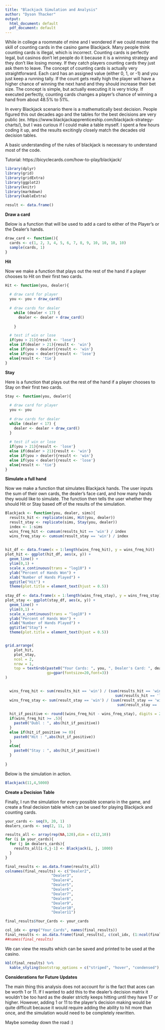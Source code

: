 ```yaml
---
title: "Blackjack Simulation and Analysis"
author: "Dyson Thacker"
output:
  html_document: default
  pdf_document: default
---
```


While in college a roommate of mine and I wondered if we could master the skill of counting cards in the casino game Blackjack. Many people think counting cards is illegal, which is incorrect. Counting cards is perfectly legal, but casinos don't let people do it because it is a winning strategy and they don't like losing money. If they catch players counting cards they just ask them to leave. The concept of counting cards is actually very straightforward. Each card has an assigned value (either 0, 1, or -1) and you just keep a running tally. If the count gets really high the player will have a higher chance of winning the next hand and they should increase their bet size. The concept is simple, but actually executing it is very tricky. If executed perfectly, counting cards changes a player's chance of winning a hand from about 48.5% to 51%.

In every Blackjack scenario there is a mathematically best decision. People figured this out decades ago and the tables for the best decisions are very public (ex. https://www.blackjackapprenticeship.com/blackjack-strategy-charts/), but I was curious if I could make a table myself. I spent a few hours coding it up, and the results excitingly closely match the decades old decision tables.

A basic understanding of the rules of blackjack is necessary to understand most of the code.

Tutorial: https://bicyclecards.com/how-to-play/blackjack/

```r
library(dplyr)
library(grid)
library(gridExtra)
library(ggplot2)
library(knitr)
library(markdown)
library(kableExtra)

result <- data.frame()
```

**Draw a card**

Below is a function that will be used to add a card to either of the Player's or the Dealer's hands.

```r
draw_card <- function(){
  cards <- c(1, 2, 3, 4, 5, 6, 7, 8, 9, 10, 10, 10, 10)
  sample(cards, 1)
}
```


**Hit**

Now we make a function that plays out the rest of the hand if a player chooses to Hit on their first two cards.

```r
Hit <- function(you, dealer){
  
  # draw card for player
  you <- you + draw_card()
    
  # draw cards for dealer
    while (dealer < 17) {
      dealer <- dealer + draw_card()
    
    }

  # test if win or lose
  if(you > 21){result <- 'lose'}
  else if(dealer > 21){result <- 'win'}
  else if(you > dealer){result <- 'win'}
  else if(you < dealer){result <- 'lose'}
  else{result <- 'tie'}
}
```

**Stay**

Here is a function that plays out the rest of the hand if a player chooses to Stay on their first two cards.

```r
Stay <- function(you, dealer){
  
  # draw card for player
  you <- you
  
  # draw cards for dealer
  while (dealer < 17) {
    dealer <- dealer + draw_card()
  }
  
  # test if win or lose
  if(you > 21){result <- 'lose'}
  else if(dealer > 21){result <- 'win'}
  else if(you > dealer){result <- 'win'}
  else if(you < dealer){result <- 'lose'}
  else{result <- 'tie'}
}
```

**Simulate a full hand**

Now we make a function that simulates Blackjack hands. The user inputs the sum of their own cards, the dealer's face card, and how many hands they would like to simulate. The function then tells the user whether they should Hit or Stay based off of the results of the simulation.

```r
Blackjack <- function(you, dealer, sims){
  results_hit <- replicate(sims, Hit(you, dealer))
  result_stay <- replicate(sims, Stay(you, dealer))
  index <- 1:sims
  wins_freq_hit <- cumsum(results_hit == 'win') / index
  wins_freq_stay <- cumsum(result_stay == 'win') / index
  
  
hit_df <- data.frame(x = 1:length(wins_freq_hit), y = wins_freq_hit)
plot_hit <- ggplot(hit_df, aes(x, y)) +
  geom_line() +
  ylim(0,1) +
  scale_x_continuous(trans = "log10") +
  ylab("Percent of Hands Won") +
  xlab("Number of Hands Played") +
  ggtitle("Hit") +
  theme(plot.title = element_text(hjust = 0.5))
  
stay_df <- data.frame(x = 1:length(wins_freq_stay), y = wins_freq_stay)
plot_stay <- ggplot(stay_df, aes(x, y)) +
  geom_line() +
  ylim(0,1) +
  scale_x_continuous(trans = "log10") +
  ylab("Percent of Hands Won") +
  xlab("Number of Hands Played") +
  ggtitle("Stay") +
  theme(plot.title = element_text(hjust = 0.5))


grid.arrange(
    plot_hit,
    plot_stay,
    ncol = 2,
    nrow = 1,
    top = textGrob(paste0("Your Cards: ", you, ", Dealer's Card: ", dealer),
                   gp=gpar(fontsize=20,font=3))
)

  
  wins_freq_hit <- sum(results_hit == 'win') / (sum(results_hit == 'win') +
                                                  sum(results_hit == 'lose'))
  wins_freq_stay <- sum(result_stay == 'win') / (sum(result_stay == 'win') +
                                                   sum(result_stay == 'lose'))
  
  hit_if_positive <- round((wins_freq_hit - wins_freq_stay), digits = 2)
  if(wins_freq_hit >= .5){
    paste0("Dubl : ", abs(hit_if_positive))
  }
  else if(hit_if_positive >= 0){
    paste0("Hit : ",abs(hit_if_positive))
  }
  else{
    paste0("Stay : ", abs(hit_if_positive))
  }
  
}
```

Below is the simulation in action.

```r
Blackjack(11,4,5000)
```
**Create a Decision Table**

Finally, I run the simulation for every possible scenario in the game, and create a final decision table which can be used for playing Blackjack and counting cards.

```r
your_cards <- seq(9, 20, 1)
dealers_cards <- seq(2, 11, 1)

results_all <- array(rep(NA,120),dim = c(12,10))
for (i in your_cards){
  for (j in dealers_cards){
    results_all[i-8,j-1] <- Blackjack(i, j, 1000)
  }
}

final_results <- as.data.frame(results_all)
colnames(final_results) <- c("Dealer2",
                     "Dealer3",
                     "Dealer4",
                     "Dealer5",
                     "Dealer6",
                     "Dealer7",
                     "Dealer8",
                     "Dealer9",
                     "Dealer10",
                     "Dealer11")

final_results$Your_Cards <- your_cards

col_idx <- grep("Your_Cards", names(final_results))
final_results <- as.data.frame(final_results[, c(col_idx, (1:ncol(final_results))[-col_idx])])
##names(final_results)
```


We can view the results which can be saved and printed to be used at the casino.

```r
kbl(final_results) %>% 
  kable_styling(bootstrap_options = c("striped", "hover", "condensed"), font_size = 12)
```


**Considerations for Future Updates**

The main thing this analysis does not account for is the fact that aces can be worth 1 or 11. If I wanted to add this to the dealer's decision matrix it wouldn't be too hard as the dealer strictly keeps hitting until they have 17 or higher. However, adding 1 or 11 to the player's decision making would be quite difficult because it would require adding the ability to hit more than once, and the simulation would need to be completely rewritten.

Maybe someday down the road :)


